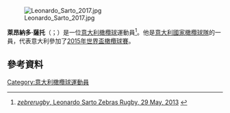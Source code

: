 [[File:Leonardo_Sarto_2017.jpg|thumb]]

'''萊昂納多·薩托'''（{{lang-it|Leonardo Sarto}}；{{bd|1992年|1月15日}}）是一位[[意大利|意大利]][[橄欖球|橄欖球]]運動員<ref>[http://www.zebrerugby.eu/giocatori/maglia-14/leonardo-sarto// ''zebrerugby'', Leonardo Sarto Zebras Rugby, 29 May, 2013] {{webarchive|url=https://web.archive.org/web/20130619030348/http://www.zebrerugby.eu/giocatori/maglia-14/leonardo-sarto/ |date=2013-06-19 }}</ref>。他是[[意大利國家橄欖球隊|意大利國家橄欖球隊]]的一員，代表意大利參加了[[2015年世界盃橄欖球賽|2015年世界盃橄欖球賽]]。

==參考資料==
{{Reflist}}
[[Category:意大利橄欖球運動員|Category:意大利橄欖球運動員]]